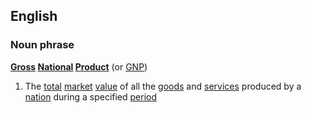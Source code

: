 ==English==
===Noun phrase===
{{wikipedia}}
'''[[Gross]] [[National]] [[Product]]''' (or [[GNP]])
#The [[total]] [[market]] [[value]] of all the [[goods]] and [[service]]s produced by a [[nation]] during a specified [[period]]